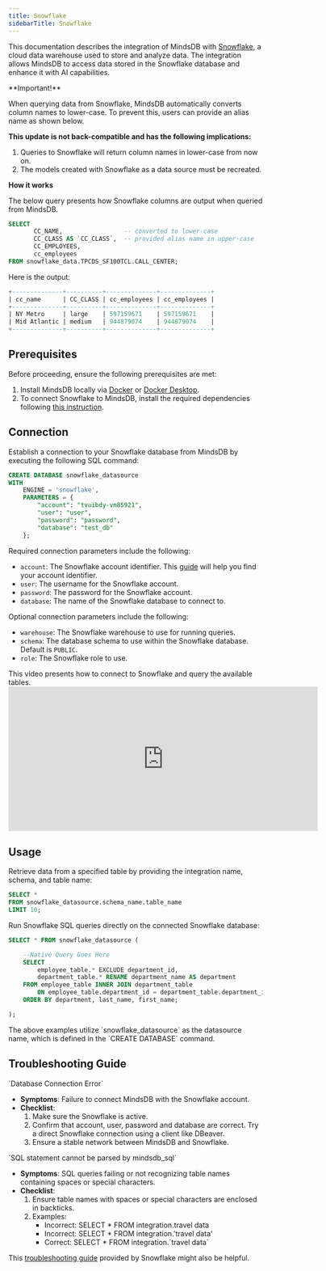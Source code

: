 ```yaml
---
title: Snowflake
sidebarTitle: Snowflake
---
```


This documentation describes the integration of MindsDB with [Snowflake](https://www.snowflake.com/en/), a cloud data warehouse used to store and analyze data.
The integration allows MindsDB to access data stored in the Snowflake database and enhance it with AI capabilities.

<Warning>
**Important!**

When querying data from Snowflake, MindsDB automatically converts column names to lower-case. To prevent this, users can provide an alias name as shown below.

**This update is not back-compatible and has the following implications:**

1. Queries to Snowflake will return column names in lower-case from now on.
2. The models created with Snowflake as a data source must be recreated.

**How it works**

The below query presents how Snowflake columns are output when queried from MindsDB.

```sql
SELECT
       CC_NAME,                 -- converted to lower-case
       CC_CLASS AS `CC_CLASS`,  -- provided alias name in upper-case
       CC_EMPLOYEES,
       cc_employees
FROM snowflake_data.TPCDS_SF100TCL.CALL_CENTER;
```

Here is the output:

```sql
+--------------+----------+--------------+--------------+
| cc_name      | CC_CLASS | cc_employees | cc_employees |
+--------------+----------+--------------+--------------+
| NY Metro     | large    | 597159671    | 597159671    |
| Mid Atlantic | medium   | 944879074    | 944879074    |
+--------------+----------+--------------+--------------+
```

</Warning>

## Prerequisites

Before proceeding, ensure the following prerequisites are met:

1. Install MindsDB locally via [Docker](/setup/self-hosted/docker) or [Docker Desktop](/setup/self-hosted/docker-desktop).
2. To connect Snowflake to MindsDB, install the required dependencies following [this instruction](/setup/self-hosted/docker#install-dependencies).

## Connection

Establish a connection to your Snowflake database from MindsDB by executing the following SQL command:

```sql
CREATE DATABASE snowflake_datasource
WITH
    ENGINE = 'snowflake',
    PARAMETERS = {
        "account": "tvuibdy-vm85921",
        "user": "user",
        "password": "password",
        "database": "test_db"
    };
```

Required connection parameters include the following:

* `account`: The Snowflake account identifier. This [guide](https://docs.snowflake.com/en/user-guide/admin-account-identifier) will help you find your account identifier.
* `user`: The username for the Snowflake account.
* `password`: The password for the Snowflake account.
* `database`: The name of the Snowflake database to connect to.

Optional connection parameters include the following:

* `warehouse`: The Snowflake warehouse to use for running queries.
* `schema`: The database schema to use within the Snowflake database. Default is `PUBLIC`.
* `role`: The Snowflake role to use.

<Tip>
This video presents how to connect to Snowflake and query the available tables.

<iframe
  className="w-full h-96"
  width="613"
  height="286"
  src="https://www.youtube.com/embed/W9ErcEBQ4Y0"
  title="Connect and query Snowflake"
  frameBorder="0"
  allow="accelerometer; autoplay; clipboard-write; encrypted-media; gyroscope; picture-in-picture"
  allowFullScreen
></iframe>

</Tip>

## Usage

Retrieve data from a specified table by providing the integration name, schema, and table name:

```sql
SELECT *
FROM snowflake_datasource.schema_name.table_name
LIMIT 10;
```

Run Snowflake SQL queries directly on the connected Snowflake database:

```sql
SELECT * FROM snowflake_datasource (

    --Native Query Goes Here
    SELECT
        employee_table.* EXCLUDE department_id,
        department_table.* RENAME department_name AS department
    FROM employee_table INNER JOIN department_table
        ON employee_table.department_id = department_table.department_id
    ORDER BY department, last_name, first_name;

);
```

<Note>
The above examples utilize `snowflake_datasource` as the datasource name, which is defined in the `CREATE DATABASE` command.
</Note>

## Troubleshooting Guide

<Warning>
`Database Connection Error`

* **Symptoms**: Failure to connect MindsDB with the Snowflake account.
* **Checklist**:
    1. Make sure the Snowflake is active.
    2. Confirm that account, user, password and database are correct. Try a direct Snowflake connection using a client like DBeaver.
    3. Ensure a stable network between MindsDB and Snowflake.
</Warning>

<Warning>
`SQL statement cannot be parsed by mindsdb_sql`

* **Symptoms**: SQL queries failing or not recognizing table names containing spaces or special characters.
* **Checklist**:
    1. Ensure table names with spaces or special characters are enclosed in backticks.
    2. Examples:
        * Incorrect: SELECT * FROM integration.travel data
        * Incorrect: SELECT * FROM integration.'travel data'
        * Correct: SELECT * FROM integration.\`travel data\`
</Warning>

This [troubleshooting guide](https://community.snowflake.com/s/article/Snowflake-Client-Connectivity-Troubleshooting) provided by Snowflake might also be helpful.